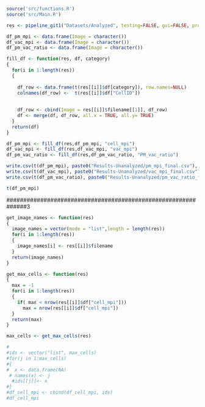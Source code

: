
```r
source('src/functions.R')
source('src/Main.R')
```


```r
res <- pipeline_git1("Datasets/Analyzed", testing=FALSE, gui=FALSE, progress=NULL)
```


```r
df_pm_mpi <- data.frame(Image = character())
df_vac_mpi <- data.frame(Image = character())
df_pm_vac_ratio <- data.frame(Image = character())

```



```r
fill_df <- function(res, df, category)
{
  for(i in 1:length(res))
  {
    
    df_row <- data.frame(t(res[[i]]$df[category]), row.names=NULL)
    colnames(df_row) <-  t(res[[i]]$df["CellID"])
    
    
    df_row <- cbind(Image = res[[i]]$filename[[1]], df_row)
    df <- merge(df, df_row, all.x = TRUE, all.y= TRUE)
  }
  return(df)
}
```


```r
df_pm_mpi <- fill_df(res,df_pm_mpi, "cell_mpi")
df_vac_mpi <- fill_df(res,df_vac_mpi, "vac_mpi")
df_pm_vac_ratio <- fill_df(res,df_pm_vac_ratio, "PM_vac_ratio")
```

```r

write.csv(t(df_pm_mpi), paste0("Results-Unanalyzed/pm_mpi_final.csv"), na = "", row.names = FALSE)
write.csv(t(df_vac_mpi), paste0("Results-Unanalyzed/vac_mpi_final.csv"), na = "", row.names = FALSE)
write.csv(t(df_pm_vac_ratio), paste0("Results-Unanalyzed/pm_vac_ratio_final.csv"), na = "", row.names = FALSE)

```




```r
t(df_pm_mpi)
```


##############################################################3



```r
get_image_names <- function(res)
{
  image_names = vector(mode = "list",length = length(res))
  for(i in 1:length(res))
  {
    image_names[i] <- res[[i]]$filename
  }
  return(image_names)
}
```




```r
get_max_cells <- function(res)
{
  max = -1
  for(i in 1:length(res))
  {
    if( max < nrow(res[[i]]$df["cell_mpi"]))
      max = nrow(res[[i]]$df["cell_mpi"])
  }
  return(max)
}

```


```r
max_cells <- get_max_cells(res)

```
```r
#
#ids <- vector("list", max_cells)
#for(j in 1:max_cells)
#{
#  x <- data.frame(NA)
 # names(x) <- j
  #ids[[j]]<- x
#}
#df_cell_mpi <- cbind(df_cell_mpi, ids)
#df_cell_mpi
```


